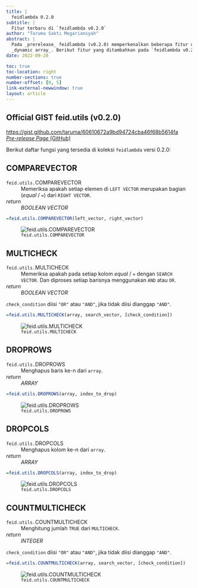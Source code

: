 ```yaml
---
title: |
  feidlambda 0.2.0
subtitle: |
  Fitur terbaru di `feidlambda v0.2.0`
author: "Taruma Sakti Megariansyah"
abstract: |
  Pada _prerelease_ feidlambda (v0.2.0) memperkenalkan beberapa fitur untuk memanipulasi
  _dynamic array_. Berikut fitur yang ditambahkan pada `feidlambda v0.2.0`: `COMPAREVECTOR`, `MULTICHECK`, `DROPROWS`, `DROPCOLS`, `COUNTMULTICHECK`.
date: 2022-09-28

toc: true
toc-location: right
number-sections: true
number-offset: [0, 5]
link-external-newwindow: true
layout: article
---
```


::: {.callout-important icon="false" .text-center}
## Official GIST **feid.utils** (v0.2.0)
<https://gist.github.com/taruma/60610672a9bd94724cba46f68b5614fa><br>
[_Pre-release Page_ (GitHub)](https://github.com/fiakoenjiniring/feidlambda/releases/tag/v0.2.0){.fs-6}
:::

Berikut daftar fungsi yang tersedia di koleksi `feidlambda` versi 0.2.0:

## COMPAREVECTOR

::: {.callout-tip appearance="minimal"}
`feid.utils.`COMPAREVECTOR 
: Memeriksa apakah setiap elemen di `LEFT VECTOR` merupakan bagian (_equal_ / `=`) dari `RIGHT VECTOR`.

_return_
: _BOOLEAN VECTOR_
:::

```r
=feid.utils.COMPAREVECTOR(left_vector, right_vector)
```

![`feid.utils.COMPAREVECTOR`](./img-0-2-0/feidlambda-v0-2-comparevector.gif)

## MULTICHECK

::: {.callout-tip appearance="minimal"}
`feid.utils.`MULTICHECK 
: Memeriksa apakah pada setiap kolom _equal_ / `=` dengan `SEARCH VECTOR`. Dan diproses setiap barisnya menggunakan `AND` atau `OR`.

_return_
: _BOOLEAN VECTOR_
:::
::: {.column-margin .callout-note}
`check_condition` diisi `"OR"` atau `"AND"`, jika tidak diisi dianggap `"AND"`.
:::

```r
=feid.utils.MULTICHECK(array, search_vector, [check_condition])
```

![`feid.utils.MULTICHECK`](./img-0-2-0/feidlambda-v0-2-multicheck.gif)

## DROPROWS

::: {.callout-tip appearance="minimal"}
`feid.utils.`DROPROWS 
: Menghapus baris ke-n dari `array`.

_return_
: _ARRAY_
:::

```r
=feid.utils.DROPROWS(array, index_to_drop)
```

![`feid.utils.DROPROWS`](./img-0-2-0/feidlambda-v0-2-droprows.gif)

## DROPCOLS

::: {.callout-tip appearance="minimal"}
`feid.utils.`DROPCOLS 
: Menghapus kolom ke-n dari `array`.

_return_
: _ARRAY_
:::

```r
=feid.utils.DROPCOLS(array, index_to_drop)
```

![`feid.utils.DROPCOLS`](./img-0-2-0/feidlambda-v0-2-dropcols.gif)

## COUNTMULTICHECK

::: {.callout-tip appearance="minimal"}
`feid.utils.`COUNTMULTICHECK 
: Menghitung jumlah `TRUE` dari `MULTICHECK`.

_return_
: _INTEGER_
:::
::: {.column-margin .callout-note}
`check_condition` diisi `"OR"` atau `"AND"`, jika tidak diisi dianggap `"AND"`.
:::

```r
=feid.utils.COUNTMULTICHECK(array, search_vector, [check_condition])
```

![`feid.utils.COUNTMULTICHECK`](./img-0-2-0/feidlambda-v0-2-countmulticheck.gif)

